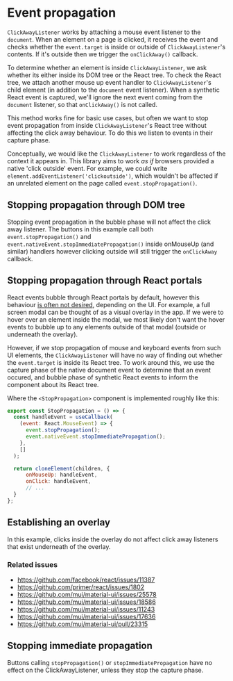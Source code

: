 
<Meta title="Event propagation" />

# Event propagation

`ClickAwayListener` works by attaching a mouse event listener to the `document`. When an element on a page is clicked, it receives the event and checks whether the `event.target` is inside or outside of `ClickAwayListener`'s contents. If it's outside then we trigger the `onClickAway()` callback.

To determine whether an element is inside `ClickAwayListener`, we ask whether its either inside its DOM tree or the React tree. To check the React tree, we attach another mouse up event handler to `ClickAwayListener`'s child element (in addition to the `document` event listener). When a synthetic React event is captured, we'll ignore the next event coming from the `document` listener, so that `onClickAway()` is not called.

This method works fine for basic use cases, but often we want to stop event propagation from inside `ClickAwayListener`'s React tree without affecting the click away behaviour. To do this we listen to events in their capture phase.

Conceptually, we would like the `ClickAwayListener` to work regardless of the context it appears in. This library aims to work _as if_ browsers provided a native 'click outside' event. For example, we could write `element.addEventListener('clickoutside')`, which wouldn't be affected if an unrelated element on the page called `event.stopPropagation()`.

## Stopping propagation through DOM tree

Stopping event propagation in the bubble phase will not affect the click away listener. The buttons in this example call both `event.stopPropagation()` and `event.nativeEvent.stopImmediatePropagation()` inside onMouseUp (and similar) handlers however clicking outside will still trigger the `onClickAway` callback.

<StoryAndSource id="stories-propagation--scenario-1" />

## Stopping propagation through React portals

React events bubble through React portals by default, however this behaviour [is often not desired](https://github.com/facebook/react/issues/11387), depending on the UI. For example, a full screen modal can be thought of as a visual overlay in the app. If we were to hover over an element inside the modal, we most likely don't want the hover events to bubble up to any elements outside of that modal (outside or underneath the overlay).

However, if we stop propagation of mouse and keyboard events from such UI elements, the `ClickAwayListener` will have no way of finding out whether the `event.target` is inside its React tree. To work around this, we use the capture phase of the native document event to determine that an event occured, and bubble phase of synthetic React events to inform the component about its React tree.

<StoryAndSource id="stories-propagation--scenario-2" />

Where the `<StopPropagation>` component is implemented roughly like this:

```js
export const StopPropagation = () => {
  const handleEvent = useCallback(
    (event: React.MouseEvent) => {
      event.stopPropagation();
      event.nativeEvent.stopImmediatePropagation();
    },
    []
  );

  return cloneElement(children, {
      onMouseUp: handleEvent,
      onClick: handleEvent,
      // ...
  }
};
```

## Establishing an overlay

In this example, clicks inside the overlay do not affect click away listeners that exist underneath of the overlay.

<StoryAndSource id="stories-propagation--scenario-3" />

### Related issues

- https://github.com/facebook/react/issues/11387
- https://github.com/primer/react/issues/1802
- https://github.com/mui/material-ui/issues/25578
- https://github.com/mui/material-ui/issues/18586
- https://github.com/mui/material-ui/issues/11243
- https://github.com/mui/material-ui/issues/17636
- https://github.com/mui/material-ui/pull/23315

## Stopping immediate propagation

Buttons calling `stopPropagation()` or `stopImmediatePropagation` have no effect on the
ClickAwayListener, unless they stop the capture phase.

<StoryAndSource id="stories-propagation--scenario-4" />

